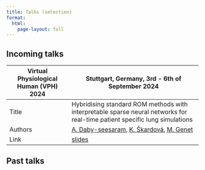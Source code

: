 ```yaml
---
title: Talks (selection)
format:
  html:
    page-layout: full
---
```


## Incoming talks

+----------------------------------------+-------------------------------------------------------------------------------------+
| Virtual Physiological Human (VPH) 2024 | Stuttgart, Germany, 3rd - 6th of September 2024                                     |
+========================================+=====================================================================================+
| Title                                  | Hybridising standard ROM methods with interpretable sparse neural networks          |
|                                        |for real-time patient specific lung simulations                                      |
+----------------------------------------+-------------------------------------------------------------------------------------+
| Authors                                | <a href="index.qmd">A. Daby-seesaram<a>,                                            |
|                                        | <a href="https://m3disim.saclay.inria.fr/people/katerina-skardova/">K. Škardová<a>, |
|                                        | <a href="https://m3disim.saclay.inria.fr/people/martin-genet/">M. Genet<a>          |
+----------------------------------------+-------------------------------------------------------------------------------------+
| Link                                   | <a href="Resources/Documents/Presentations/Reveal/VPH_2024/main.html">slides<a>     |
+----------------------------------------+-------------------------------------------------------------------------------------+



## Past talks